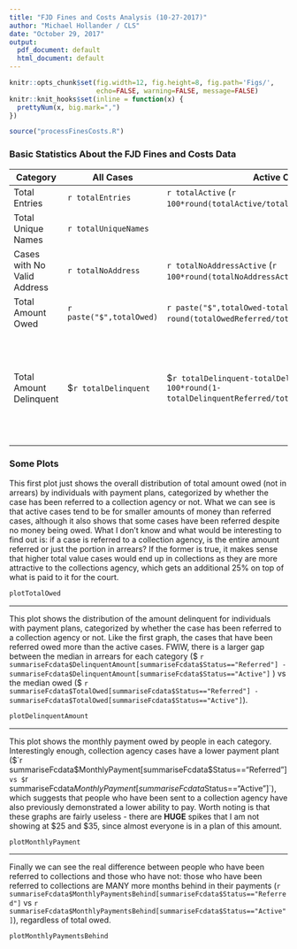 ```yaml
---
title: "FJD Fines and Costs Analysis (10-27-2017)"
author: "Michael Hollander / CLS"
date: "October 29, 2017"
output:
  pdf_document: default
  html_document: default
---
```


```r
knitr::opts_chunk$set(fig.width=12, fig.height=8, fig.path='Figs/',
                      echo=FALSE, warning=FALSE, message=FALSE)
knitr::knit_hooks$set(inline = function(x) {
  prettyNum(x, big.mark=",")
})
```

```r
source("processFinesCosts.R")
```

### Basic Statistics About the FJD Fines and Costs Data
Category | All Cases | Active Cases | Referred Cases
---------|-----------|-----------|-----------
Total Entries | `r totalEntries` | `r totalActive` (`r 100*round(totalActive/totalEntries,2)`%)| `r totalReferred`  (`r 100*round(totalReferred/totalEntries,2)`%)
Total Unique Names | `r totalUniqueNames` 
Cases with No Valid Address | `r totalNoAddress` | `r totalNoAddressActive` (`r 100*round(totalNoAddressActive/totalNoAddress,2)`%)| `r totalNoAddressReferred` (`r 100*round(totalNoAddressReferred/totalNoAddress,2)`%)
Total Amount Owed | `r paste("$",totalOwed)` | `r paste("$",totalOwed-totalOwedReferred)` (`r 100*(1-round(totalOwedReferred/totalOwed,2))`%) |`r paste("$",totalOwedReferred)` (`r 100*round(totalOwedReferred/totalOwed,2)`%)
Total Amount Delinquent | $`r totalDelinquent`| $`r totalDelinquent-totalDelinquentReferred` (`r 100*round(1-totalDelinquentReferred/totalDelinquent,2)`%)| $`r totalDelinquentReferred` (`r 100*round(totalDelinquentReferred/totalDelinquent,2)`%)
Median Monthly Payment | `r paste("$", median(fcdata$MonthlyPayment))` | `r paste("$", summariseFcdata$MonthlyPayment[summariseFcdata$Status=="Active"])` | `r paste("$", summariseFcdata$MonthlyPayment[summariseFcdata$Status=="Referred"])`
Median months in Arrears | `r median(fcdata$MonthlyPaymentsBehind[fcdata$MonthlyPayment > 0])` | `r summariseFcdata$MonthlyPaymentsBehind[summariseFcdata$Status=="Active"]` | `r summariseFcdata$MonthlyPaymentsBehind[summariseFcdata$Status=="Referred"]`


### Some Plots
This first plot just shows the overall distribution of total amount owed (not in arrears) by individuals with payment plans, categorized by whether the case has been referred to a collection agency or not.  What we can see is that active cases tend to be for smaller amounts of money than referred cases, although it also shows that some cases have been referred despite no money being owed. What I don't know and what would be interesting to find out is: if a case is referred to a collection agency, is the entire amount referred or just the portion in arrears?  If the former is true, it makes sense that higher total value cases would end up in collections as they are more attractive to the collections agency, which gets an additional 25% on top of what is paid to it for the court.    
```r
plotTotalOwed
```

***

This plot shows the distribution of the amount delinquent for individuals with payment plans, categorized by whether the case has been referred to a collection agency or not.  Like the first graph, the cases that have been referred owed more than the active cases.  FWIW, there is a larger gap between the median in arrears for each category ($ `r summariseFcdata$DelinquentAmount[summariseFcdata$Status=="Referred"] - summariseFcdata$DelinquentAmount[summariseFcdata$Status=="Active"]` ) vs the median owed ($ `r summariseFcdata$TotalOwed[summariseFcdata$Status=="Referred"] - summariseFcdata$TotalOwed[summariseFcdata$Status=="Active"]`).
```r
plotDelinquentAmount
```

***

This plot shows the monthly payment owed by people in each category.  Interestingly enough, collection agency cases have a lower payment plant ($`r summariseFcdata$MonthlyPayment[summariseFcdata$Status=="Referred"]` vs $`r summariseFcdata$MonthlyPayment[summariseFcdata$Status=="Active"]`), which suggests that people who have been sent to a collection agency have also previously demonstrated a lower ability to pay.  Worth noting is that these graphs are fairly useless - there are **HUGE** spikes that I am not showing at $25 and $35, since almost everyone is in a plan of this amount.
```r
plotMonthlyPayment
```

***
Finally we can see the real difference between people who have been referred to collections and those who have not: those who have been referred to collections are MANY more months behind in their payments (`r summariseFcdata$MonthlyPaymentsBehind[summariseFcdata$Status=="Referred"]` vs `r summariseFcdata$MonthlyPaymentsBehind[summariseFcdata$Status=="Active"]`), regardless of total owed.
```r
plotMonthlyPaymentsBehind
```
